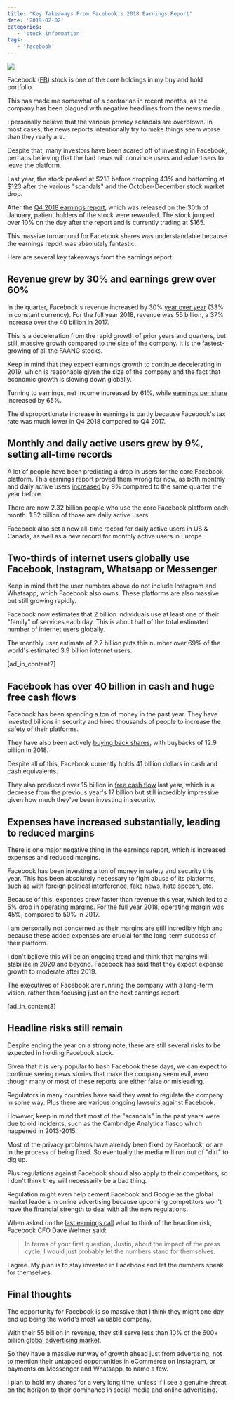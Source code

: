 ```yaml
---
title: "Key Takeaways From Facebook's 2018 Earnings Report"
date: '2019-02-02'
categories:
   - 'stock-information'
tags:
   - 'facebook'
---
```


![](https://stockanalysis.com/wp-content/uploads/2019/02/facebook-logo-with-shadow-1200x627.jpg)

Facebook ([FB](/stocks/fb/)) stock is one of the core holdings in my buy and hold portfolio.

This has made me somewhat of a contrarian in recent months, as the company has been plagued with negative headlines from the news media.

I personally believe that the various privacy scandals are overblown. In most cases, the news reports intentionally try to make things seem worse than they really are.

Despite that, many investors have been scared off of investing in Facebook, perhaps believing that the bad news will convince users and advertisers to leave the platform.

Last year, the stock peaked at $218 before dropping 43% and bottoming at $123 after the various "scandals" and the October-December stock market drop.

After the [Q4 2018 earnings report](https://s21.q4cdn.com/399680738/files/doc_financials/2018/Q4/Q4-2018-Earnings-Release.pdf), which was released on the 30th of January, patient holders of the stock were rewarded. The stock jumped over 10% on the day after the report and is currently trading at $165.

This massive turnaround for Facebook shares was understandable because the earnings report was absolutely fantastic.

Here are several key takeaways from the earnings report.

## Revenue grew by 30% and earnings grew over 60%

In the quarter, Facebook's revenue increased by 30% [year over year](/term/yoy-year-over-year/) (33% in constant currency). For the full year 2018, revenue was 55 billion, a 37% increase over the 40 billion in 2017.

This is a deceleration from the rapid growth of prior years and quarters, but still, massive growth compared to the size of the company. It is the fastest-growing of all the FAANG stocks.

Keep in mind that they expect earnings growth to continue decelerating in 2019, which is reasonable given the size of the company and the fact that economic growth is slowing down globally.

Turning to earnings, net income increased by 61%, while [earnings per share](/term/eps-earnings-per-share/) increased by 65%.

The disproportionate increase in earnings is partly because Facebook's tax rate was much lower in Q4 2018 compared to Q4 2017.

## Monthly and daily active users grew by 9%, setting all-time records

A lot of people have been predicting a drop in users for the core Facebook platform. This earnings report proved them wrong for now, as both monthly and daily active users [increased](https://s21.q4cdn.com/399680738/files/doc_financials/2018/Q4/Q4-2018-Earnings-Presentation.pdf) by 9% compared to the same quarter the year before.

There are now 2.32 billion people who use the core Facebook platform each month. 1.52 billion of those are daily active users.

Facebook also set a new all-time record for daily active users in US & Canada, as well as a new record for monthly active users in Europe.

## Two-thirds of internet users globally use Facebook, Instagram, Whatsapp or Messenger

Keep in mind that the user numbers above do not include Instagram and Whatsapp, which Facebook also owns. These platforms are also massive but still growing rapidly.

Facebook now estimates that 2 billion individuals use at least one of their "family" of services each day. This is about half of the total estimated number of internet users globally.

The monthly user estimate of 2.7 billion puts this number over 69% of the world's estimated 3.9 billion internet users.

\[ad_in_content2\]

## Facebook has over 40 billion in cash and huge free cash flows

Facebook has been spending a ton of money in the past year. They have invested billions in security and hired thousands of people to increase the safety of their platforms.

They have also been actively [buying back shares](/why-stock-buybacks-are-good/), with buybacks of 12.9 billion in 2018.

Despite all of this, Facebook currently holds 41 billion dollars in cash and cash equivalents.

They also produced over 15 billion in [free cash flow](/term/free-cash-flow/) last year, which is a decrease from the previous year's 17 billion but still incredibly impressive given how much they've been investing in security.

## Expenses have increased substantially, leading to reduced margins

There is one major negative thing in the earnings report, which is increased expenses and reduced margins.

Facebook has been investing a ton of money in safety and security this year. This has been absolutely necessary to fight abuse of its platforms, such as with foreign political interference, fake news, hate speech, etc.

Because of this, expenses grew faster than revenue this year, which led to a 5% drop in operating margins. For the full year 2018, operating margin was 45%, compared to 50% in 2017.

I am personally not concerned as their margins are still incredibly high and because these added expenses are crucial for the long-term success of their platform.

I don't believe this will be an ongoing trend and think that margins will stabilize in 2020 and beyond. Facebook has said that they expect expense growth to moderate after 2019.

The executives of Facebook are running the company with a long-term vision, rather than focusing just on the next earnings report.

\[ad_in_content3\]

## Headline risks still remain

Despite ending the year on a strong note, there are still several risks to be expected in holding Facebook stock.

Given that it is very popular to bash Facebook these days, we can expect to continue seeing news stories that make the company seem evil, even though many or most of these reports are either false or misleading.

Regulators in many countries have said they want to regulate the company in some way. Plus there are various ongoing lawsuits against Facebook.

However, keep in mind that most of the "scandals" in the past years were due to old incidents, such as the Cambridge Analytica fiasco which happened in 2013-2015.

Most of the privacy problems have already been fixed by Facebook, or are in the process of being fixed. So eventually the media will run out of "dirt" to dig up.

Plus regulations against Facebook should also apply to their competitors, so I don't think they will necessarily be a bad thing.

Regulation might even help cement Facebook and Google as the global market leaders in online advertising because upcoming competitors won't have the financial strength to deal with all the new regulations.

When asked on the [last earnings call](https://s21.q4cdn.com/399680738/files/doc_financials/2018/Q4/Q4-2018-earnings-call-transcript.pdf) what to think of the headline risk, Facebook CFO Dave Wehner said:

> In terms of your first question, Justin, about the impact of the press cycle, I would just probably let the numbers stand for themselves.

I agree. My plan is to stay invested in Facebook and let the numbers speak for themselves.

## Final thoughts

The opportunity for Facebook is so massive that I think they might one day end up being the world's most valuable company.

With their 55 billion in revenue, they still serve less than 10% of the 600+ billion [global advertising market](https://www.emarketer.com/content/emarketer-total-media-ad-spending-worldwide-will-rise-7-4-in-2018).

So they have a massive runway of growth ahead just from advertising, not to mention their untapped opportunities in eCommerce on Instagram, or payments on Messenger and Whatsapp, to name a few.

I plan to hold my shares for a very long time, unless if I see a genuine threat on the horizon to their dominance in social media and online advertising.
